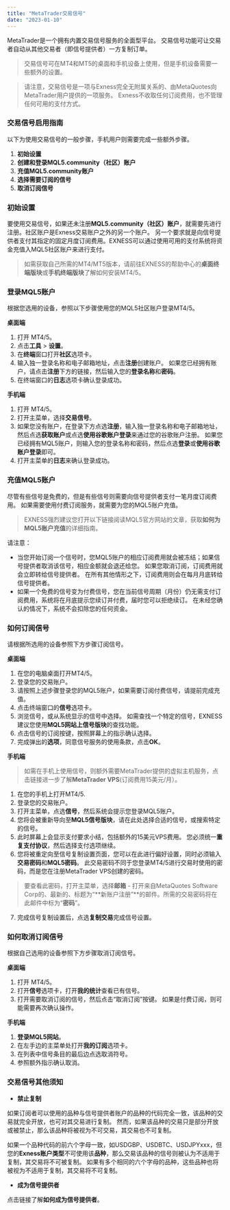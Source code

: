 ```yaml
---
title: "MetaTrader交易信号"
date: "2023-01-10"
---
```


<Ads></Ads> 

MetaTrader是一个拥有内置交易信号服务的全面型平台。 交易信号功能可让交易者自动从其他交易者（即信号提供者）一方复制订单。

> 交易信号可在MT4和MT5的桌面和手机设备上使用，但是手机设备需要一些额外的设置。

> 请注意，交易信号是一项与Exness完全无附属关系的、由MetaQuotes向MetaTrader用户提供的一项服务。 Exness不收取任何订阅费用，也不管理任何可用的支付方式。

### 交易信号启用指南

以下为使用交易信号的一般步骤，手机用户则需要完成一些额外步骤。

1. **初始设置**
2. **创建和登录MQL5.community（社区）账户**
3. **充值MQL5.community账户**
4. **选择需要订阅的信号**
5. **取消订阅信号**

### 初始设置

要使用交易信号，如果还未注册**MQL5.community（社区）账户**，就需要先进行注册。社区账户是Exness交易账户之外的另一个账户。 另一个要求就是向信号提供者支付其指定的固定月度订阅费用。EXNESS可以通过使用可用的支付系统将资金充值入MQL5社区账户来进行支付。

> 如需获取自己所需的MT4/MT5版本，请前往EXNESS的帮助中心的**桌面终端版块**或**手机终端版块**了解如何安装MT4/5。

### 登录MQL5账户

根据您选用的设备，参照以下步骤使用您的MQL5社区账户登录MT4/5。

**桌面端**

1. 打开 MT4/5。
2. 点击**工具** > **设置**。
3. 在**终端**窗口打开**社区**选项卡。
4. 输入独一登录名称和电子邮箱地址，点击**注册**创建账户。 如果您已经拥有账户，请点击**注册**下方的链接，然后输入您的**登录名称**和**密码**。
5. 在终端窗口的**日志**选项卡确认登录成功。

**手机端**

1. 打开 MT4/5。
2. 打开主菜单，选择**交易信号**。
3. 如果您没有账户，在登录下方点选**注册**，输入独一登录名称和电子邮箱地址，然后点选**获取账户**或点选**使用谷歌账户登录**来通过您的谷歌账户注册。 如果您已经拥有MQL5账户，则输入您的登录名称和密码，然后点选**登录**或**使用谷歌账户登录**即可。
4. 打开主菜单的**日志**来确认登录成功。

### 充值MQL5账户

尽管有些信号是免费的，但是有些信号则需要向信号提供者支付一笔月度订阅费用。 如果需要使用付费订阅服务，就需要为您的MQL5账户充值。

> EXNESS强烈建议您打开以下链接阅读MQL5官方网站的文章，获取**如何为MQL5账户充值**的详细指南。

请注意：

- 当您开始订阅一个信号时，您MQL5账户的相应订阅费用就会被冻结；如果信号提供者取消该信号，相应金额就会退还给您。 如果您取消订阅，订阅费用就会立即转给信号提供者。 在所有其他情形之下，订阅费用则会在每月月底转给信号提供者。
- 如果一个免费的信号变为付费信号，您在当前信号周期（月份）仍无需支付订阅费用，系统将在月底提示您续订并付费，届时您可以拒绝续订。 在未经您确认的情况下，系统不会扣除您的任何资金。

### 如何订阅信号

请根据所选用的设备参照下方步骤订阅信号。

**桌面端**

1. 在您的电脑桌面打开MT4/5。
2. 登录您的交易账户。
3. 请按照上述步骤登录您的MQL5账户，如果需要订阅付费信号，请提前完成充值。
4. 点击终端窗口的**信号**选项卡。
5. 浏览信号，或从系统显示的信号中选择。 如需查找一个特定的信号，EXNESS建议您使用**MQL5网站上信号版块**的查找功能。
6. 点击信号的订阅按键，按照屏幕上的指示确认选择。
7. 完成弹出的**选项**，同意信号服务的使用条款，点击**OK**。

**手机端**

> 如需在手机上使用信号，则额外需要MetaTrader提供的虚拟主机服务，点击链接进一步了解**MetaTrader VPS**(订阅费用15美元/月）。

1. 在您的手机上打开MT4/5.
2. 登录您的交易账户。
3. 打开主菜单，点选**信号**，然后系统会提示您登录MQL5账户。
4. 您将会被重新导向至**MQL5信号版块**，请在此处选择合适的信号，或搜索特定的信号。
5. 此时屏幕上会显示支付要求小结，包括额外的15美元VPS费用。 您必须统一**重复支付协议**，然后选择支付选项继续。
6. 您将被重定向至信号复制设置页面，您可以在此进行偏好设置，同时必须输入**交易密码**和**MQL5密码**。 此交易密码不同于您登录MT4/5进行交易时使用的密码，而是您在注册MetaTrader VPS创建的密码。

> 要查看此密码，打开主菜单，选择**邮箱** - 打开来自MetaQuotes Software Corp的、最新的、标题为“**新账户注册”**的邮件。所需的交易密码将在此邮件中标为“**密码**”。

7. 完成信号复制设置后，点选**复制交易**完成信号设置。

### 如何取消订阅信号

根据自己选用的设备参照下方步骤取消订阅信号。

**桌面端**

1. 打开 MT4/5。
2. 打开**信号**选项卡，打开**我的统计**查看已有信号。
3. 打开需要取消订阅的信号，然后点击“取消订阅”按键。 如果是付费订阅，则可能需要再次确认操作。

**手机端**

1. **登录MQL5网站**。
2. 在左手边的主菜单处打开**我的订阅**选项卡。
3. 在列表中信号条目的最后边点选取消符号。
4. 参照额外指示确认取消。

### 交易信号其他须知

- **禁止复制**

如果订阅者可以使用的品种与信号提供者账户的品种的代码完全一致，该品种的交易就完全开放，也可对其交易进行复制。 然而，如果该品种的交易只是部分开放或被禁止，那么该品种将被视为不可交易，其交易也不可复制。

如果一个品种代码的前六个字母一致，如USDGBP、USDBTC、USDJPYxxx，但您的**Exness账户类型**不可使用该**品种**，那么交易该品种的信号则被认为不适用于复制，其交易将不可被复制。 如果有多个相同的六个字母的品种，这些品种也将被视为不适用于复制，其交易将不可复制。

- **成为信号提供者**

点击链接了解**如何成为信号提供者**。
